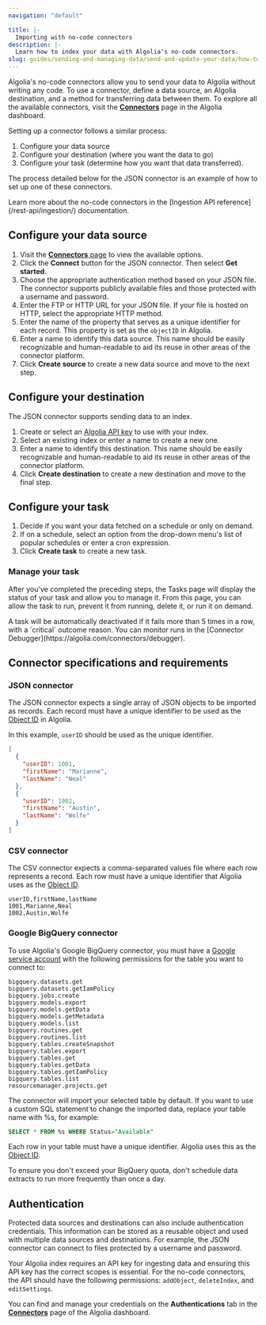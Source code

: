 ```yaml
---
navigation: "default"

title: |-
  Importing with no-code connectors
description: |-
  Learn how to index your data with Algolia's no-code connectors.
slug: guides/sending-and-managing-data/send-and-update-your-data/how-to/importing-with-no-code-connectors
---
```



Algolia's no-code connectors allow you to send your data to Algolia without writing any code. To use a connector, define a data source, an Algolia destination, and a method for transferring data between them. To explore all the available connectors, visit the [**Connectors**](https://dashboard.algolia.com/connectors) page in the Algolia dashboard.

Setting up a connector follows a similar process:

1. Configure your data source
2. Configure your destination (where you want the data to go)
3. Configure your task (determine how you want that data transferred).
 
The process detailed below for the JSON connector is an example of how to set up one of these connectors.

<Callout type="info">
  Learn more about the no-code connectors in the [Ingestion API reference](/rest-api/ingestion/) documentation.
</Callout>

## Configure your data source

1. Visit the [**Connectors** page](https://dashboard.algolia.com/connectors) to view the available options.
2. Click the **Connect** button for the JSON connector. Then select **Get started**.
3. Choose the appropriate authentication method based on your JSON file. The connector supports publicly available files and those protected with a username and password.
4. Enter the FTP or HTTP URL for your JSON file. If your file is hosted on HTTP, select the appropriate HTTP method.
5. Enter the name of the property that serves as a unique identifier for each record. This property is set as the `objectID` in Algolia.
6. Enter a name to identify this data source. This name should be easily recognizable and human-readable to aid its reuse in other areas of the connector platform.
7. Click **Create source** to create a new data source and move to the next step.

<Media type="image" id="guides/connectors/source.png" alt="" />

## Configure your destination

The JSON connector supports sending data to an index.

1. Create or select an [Algolia API key](/guides/security/api-keys/) to use with your index.
2. Select an existing index or enter a name to create a new one.
3. Enter a name to identify this destination. This name should be easily recognizable and human-readable to aid its reuse in other areas of the connector platform.
4. Click **Create destination** to create a new destination and move to the final step.

<Media type="image" id="guides/connectors/destination.png" alt="" />

## Configure your task



1. Decide if you want your data fetched on a schedule or only on demand.
2. If on a schedule, select an option from the drop-down menu's list of popular schedules or enter a cron expression.
3. Click **Create task** to create a new task.



<Media type="image" id="guides/connectors/task.png" alt="" />

### Manage your task

After you've completed the preceding steps, the Tasks page will display the status of your task and allow you to manage it. From this page, you can allow the task to run, prevent it from running, delete it, or run it on demand.

<Callout type="info">
  A task will be automatically deactivated if it fails more than 5 times in a row, with a `critical` outcome reason. You can monitor runs in the [Connector Debugger](https://algolia.com/connectors/debugger).
</Callout>

## Connector specifications and requirements

### JSON connector

The JSON connector expects a single array of JSON objects to be imported as records. Each record must have a unique identifier to be used as the [Object ID](/guides/sending-and-managing-data/send-and-update-your-data/#unique-object-identifiers) in Algolia.

In this example, `userID` should be used as the unique identifier.

```json
[
  {
    "userID": 1001,
    "firstName": "Marianne",
    "lastName": "Neal"
  },
  {
    "userID": 1002,
    "firstName": "Austin",
    "lastName": "Wolfe"
  }
]
```

### CSV connector

The CSV connector expects a comma-separated values file where each row represents a record. Each row must have a unique identifier that Algolia uses as the [Object ID](/guides/sending-and-managing-data/send-and-update-your-data/#unique-object-identifiers).

```csv
userID,firstName,lastName
1001,Marianne,Neal
1002,Austin,Wolfe
```

### Google BigQuery connector

To use Algolia's Google BigQuery connector, you must have a [Google service account](https://cloud.google.com/iam/docs/service-account-overview) with the following permissions for the table you want to connect to:

```
bigquery.datasets.get
bigquery.datasets.getIamPolicy
bigquery.jobs.create
bigquery.models.export
bigquery.models.getData
bigquery.models.getMetadata
bigquery.models.list
bigquery.routines.get
bigquery.routines.list
bigquery.tables.createSnapshot
bigquery.tables.export
bigquery.tables.get
bigquery.tables.getData
bigquery.tables.getIamPolicy
bigquery.tables.list
resourcemanager.projects.get
```

The connector will import your selected table by default. If you want to use a custom SQL statement to change the imported data, replace your table name with %s,  for example:

```sql
SELECT * FROM %s WHERE Status="Available"
```

Each row in your table must have a unique identifier. Algolia uses this as the [Object ID](/guides/sending-and-managing-data/send-and-update-your-data/#unique-object-identifiers).

<Callout type="info">
  To ensure you don't exceed your BigQuery quota, don't schedule data extracts to run more frequently than once a day.
</Callout>

## Authentication

Protected data sources and destinations can also include authentication credentials.
This information can be stored as a reusable object and used with multiple data sources and destinations.
For example, the JSON connector can connect to files protected by a username and password.

Your Algolia index requires an API key for ingesting data
and ensuring this API key has the correct scopes is essential.
For the no-code connectors, the API should have the following permissions: `addObject`, `deleteIndex`, and `editSettings`.

You can find and manage your credentials on the **Authentications** tab in the [**Connectors**](https://dashboard.algolia.com/connectors) page of the Algolia dashboard.

